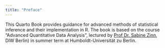 ```yaml
---
title: "Preface"
---
```


This Quarto Book provides guidance for advanced methods of statistical inference and their implementation in R. The book is based on the course “Advanced Quantitative Data Analysis", lectured by [Prof Dr. Sabine Zinn](https://www.diw.de/de/diw_01.c.617912.de/ueber_uns/menschen_am_diw_berlin/zinn_sabine.html), DIW Berlin) in summer term at Humboldt-Universität zu Berlin.
